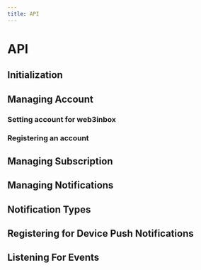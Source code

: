 ```yaml
---
title: API
---
```




# API

## Initialization

<Initialization />

## Managing Account

### Setting account for web3inbox

<SettingAccount />

### Registering an account

<Registering />

## Managing Subscription

<Managing />

## Managing Notifications

<ManagingNotifications />

## Notification Types

<Types />

## Registering for Device Push Notifications

<RegisteringPush />

## Listening For Events

<Events />
